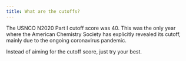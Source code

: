 ```yaml
---
title: What are the cutoffs?
---
```


The USNCO N2020 Part I cutoff score was 40. This was the only year where the American Chemistry Society has explicitly revealed its cutoff, mainly due to the ongoing coronavirus pandemic.

Instead of aiming for the cutoff score, just try your best.
